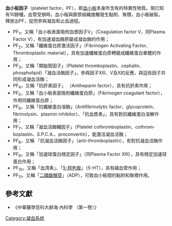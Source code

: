 '''血小板因子'''（platelet factor，PF），即[[血小板|血小板]]本身所含有的特異性物質。現已知有10餘種，血管受損時，血小板與膠原組織接觸發生黏附、聚積，血小板破裂，釋放出PF，從而參與凝血和止血過程。

* PF<sub>1</sub>，又稱「血小板表面吸附血漿因子Ⅴ」（Coagulation factor Ⅴ，同Plasma Factor V），有加速凝血酶原變成凝血酶的作用；
* PF<sub>2</sub>，又稱「纖維蛋白原激活因子」（Fibrinogen Activating Factor、Thromboplastic material），具有加速纖維蛋白原轉變成纖維蛋白單體的作用；
* PF<sub>3</sub>，又稱「類脂質因子」（Platelet thromboplastin、cephalin、phospholipid）「凝血活酶因子」，參與因子ⅩⅢ、Ⅴ及Ⅹ的反應，與這些因子共同形成凝血活酶；
* PF<sub>4</sub>，又稱「抗肝素因子」 （Antiheparin factor），具有抗肝素作用；
* PF<sub>5</sub>，又稱「血小板表面吸附纖維蛋白原」（Fibrinogen coagulant factor），作用同纖維蛋白原；
* PF<sub>6</sub>，又稱「抗纖維蛋白溶酶」（Antifibrinolytic factor、glycoprotein、 fibrinolysin、plasmin inhibitor）、「抗血漿素」，具有對抗纖維蛋白溶解作用；
* PF<sub>7</sub>，又稱「凝血活酶輔因子」（Platelet cothromboplastin、cothrom-boplastin、S.P.C.A.、proconvertin），能激活凝血活酶；
* PF<sub>8</sub>，又稱 「抗凝血活酶因子」（anti-thromboplastin），有對抗凝血活酶作用；
* PF<sub>9</sub>，又稱「加速球蛋白穩定因子」（同Plasma Factor XIII），具有穩定加速球蛋白作用；
* PF<sub>10</sub>，又稱「血清素」、「[[5-羥色胺|5-羥色胺]]」（5-HT），具有縮血管作用；
* PF<sub>11</sub>，又稱「[[二磷酸腺苷|二磷酸腺苷]]」（ADP），可致血小板間的黏附和聚積作用。

==參考文獻==
<div class="references-small">
<references />
</div>
* 《中華醫學百科大辭海 內科學 （第一卷）》

[[Category:凝血系统|Category:凝血系统]]
